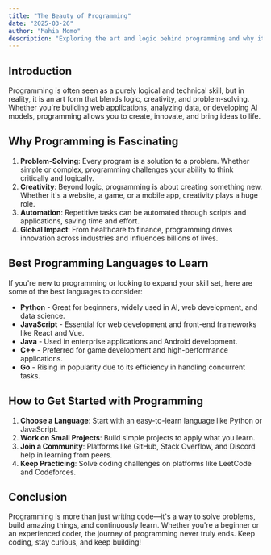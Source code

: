 ```yaml
---
title: "The Beauty of Programming"
date: "2025-03-26"
author: "Mahia Momo"
description: "Exploring the art and logic behind programming and why it's more than just writing code."
---
```



## Introduction

Programming is often seen as a purely logical and technical skill, but in reality, it is an art form that blends logic, creativity, and problem-solving. Whether you're building web applications, analyzing data, or developing AI models, programming allows you to create, innovate, and bring ideas to life.


## Why Programming is Fascinating

1. **Problem-Solving**: Every program is a solution to a problem. Whether simple or complex, programming challenges your ability to think critically and logically.
2. **Creativity**: Beyond logic, programming is about creating something new. Whether it's a website, a game, or a mobile app, creativity plays a huge role.
3. **Automation**: Repetitive tasks can be automated through scripts and applications, saving time and effort.
4. **Global Impact**: From healthcare to finance, programming drives innovation across industries and influences billions of lives.

## Best Programming Languages to Learn

If you're new to programming or looking to expand your skill set, here are some of the best languages to consider:

- **Python** - Great for beginners, widely used in AI, web development, and data science.
- **JavaScript** - Essential for web development and front-end frameworks like React and Vue.
- **Java** - Used in enterprise applications and Android development.
- **C++** - Preferred for game development and high-performance applications.
- **Go** - Rising in popularity due to its efficiency in handling concurrent tasks.

## How to Get Started with Programming

1. **Choose a Language**: Start with an easy-to-learn language like Python or JavaScript.
2. **Work on Small Projects**: Build simple projects to apply what you learn.
3. **Join a Community**: Platforms like GitHub, Stack Overflow, and Discord help in learning from peers.
4. **Keep Practicing**: Solve coding challenges on platforms like LeetCode and Codeforces.

## Conclusion

Programming is more than just writing code—it's a way to solve problems, build amazing things, and continuously learn. Whether you're a beginner or an experienced coder, the journey of programming never truly ends. Keep coding, stay curious, and keep building!

